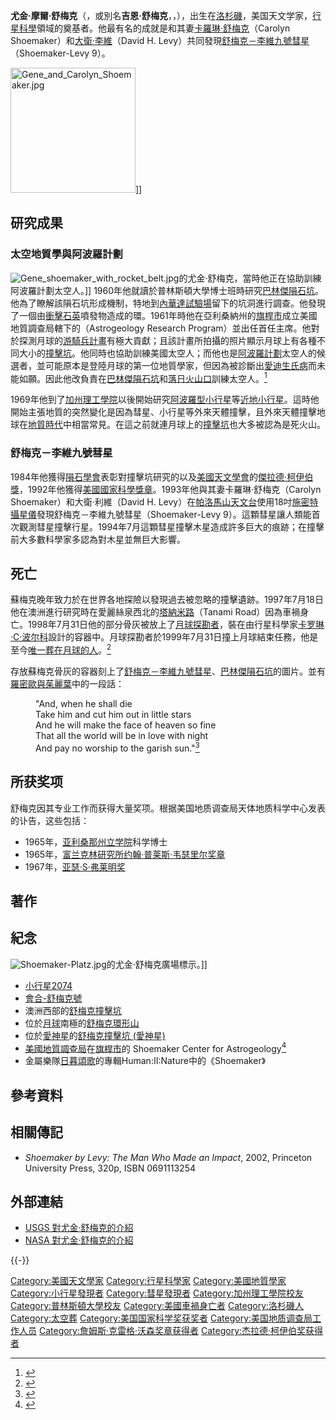 {{noteTA
|T=zh-cn:尤金·休梅克;zh-hk:尤真·舒覓加;zh-tw:尤金·舒梅克;
|1=zh-cn:休梅克;zh-hk:舒覓加;zh-tw:舒梅克;
|2=zh-cn:戴维;zh-hk:大衛;zh-tw:大衛;
|3=zh-cn:利维;zh-hk:列維;zh-tw:李維;
|4=zh-cn:尤金;zh-hk:尤真;zh-tw:尤金;
}}
{{Infobox Scientist
|name              = 尤金·摩爾·舒梅克
|image             = Eugene_Shoemaker.jpg
|image_size        = 250px
|caption           = 正在使用{{le|立體顯微鏡|Stereo microscope}}的尤金·舒梅克
|birth_date        = {{birth date|1928|4|28}}
|birth_place       = {{USA}}[[加利福尼亞州|加利福尼亞州]][[洛杉磯|洛杉磯]]
|death_date        = {{death date and age|1997|7|18|1928|4|28}}
|death_place       = {{AUS}}[[愛麗斯泉|愛麗斯泉]]
|residence         = 
|citizenship       =
|nationality       = {{USA}}
|ethnicity         = 
|field             = 地質學家、行星科學家
|work_institutions = 
|alma_mater        = [[加州理工學院|加州理工學院]]<br>[[普林斯頓大學|普林斯頓大學]]
|doctoral_advisor  = 
|doctoral_students = 
|known_for         = [[行星科學|行星科學]]<br/>[[舒梅克－李維九號彗星|舒梅克－李維九號彗星]]
|author_abbrev_bot = 
|author_abbrev_zoo = 
|influences        = 
|influenced        = 
|prizes            = 
|religion          = 
|footnotes         = 
|signature         =
}}

'''尤金·摩爾·舒梅克'''（{{lang-en|Eugene Merle Shoemaker}}，或別名'''吉恩·舒梅克'''，{{lang-en|Gene Shoemaker}}，{{bd|1928年|4月28日|1997年|7月18日|catIdx=S}}），出生在[[洛杉磯|洛杉磯]]，美国天文学家，[[行星科學|行星科學]]領域的奠基者。他最有名的成就是和其妻[[卡羅琳·舒梅克|卡羅琳·舒梅克]]（Carolyn Shoemaker）和[[大衛·李維|大衛·李維]]（David H. Levy）共同發現[[舒梅克－李維九號彗星|舒梅克－李維九號彗星]]（Shoemaker-Levy 9）。

[[File:Gene_and_Carolyn_Shoemaker.jpg|200px]]]]

==研究成果==
===太空地質學與阿波羅計劃===
[[Image:Gene_shoemaker_with_rocket_belt.jpg|thumb]]的尤金·舒梅克，當時他正在協助訓練阿波羅計劃太空人。]]
1960年他就讀於普林斯頓大學博士班時研究[[巴林傑隕石坑|巴林傑隕石坑]]。他為了瞭解該隕石坑形成機制，特地到[[內華達試驗場|內華達試驗場]]留下的坑洞進行調查。他發現了一個由[[衝擊石英|衝擊石英]]噴發物造成的環。1961年時他在亞利桑納州的[[弗拉格斯塔夫_(亞利桑那州)|旗桿市]]成立美國地質調查局轄下的{{le|太空地質學研究計劃|Astrogeology Research Program}}（Astrogeology Research Program）並出任首任主席。他對於探測月球的[[游騎兵計畫|游騎兵計畫]]有極大貢獻；且該計畫所拍攝的照片顯示月球上有各種不同大小的[[撞擊坑|撞擊坑]]。他同時也協助訓練美國太空人；而他也是[[阿波羅計劃|阿波羅計劃]]太空人的候選者，並可能原本是登陸月球的第一位地質學家，但因為被診斷出[[愛迪生氏病|愛迪生氏病]]而未能如願。因此他改負責在[[巴林傑隕石坑|巴林傑隕石坑]]和[[落日火山口|落日火山口]]訓練太空人。<ref>{{Cite web |url=http://astrogeology.usgs.gov/About/AstroHistory/astronauts.html |title=About USGS Astrogeology Science Center |accessdate=2010-02-01 |archive-date=2011-07-20 |archive-url=https://web.archive.org/web/20110720172523/http://astrogeology.usgs.gov/About/AstroHistory/astronauts.html |dead-url=yes }}</ref>

1969年他到了[[加州理工學院|加州理工學院]]以後開始研究[[阿波羅型小行星|阿波羅型小行星]]等[[近地小行星|近地小行星]]。這時他開始主張地質的突然變化是因為彗星、小行星等外來天體撞擊，且外來天體撞擊地球在[[地質時代|地質時代]]中相當常見。在這之前就連月球上的[[撞擊坑|撞擊坑]]也大多被認為是死火山。

===舒梅克－李維九號彗星===
1984年他獲得[[隕石學會|隕石學會]]表彰對撞擊坑研究的{{link-en|巴林傑獎|Barringer Medal}}以及[[美國天文學會|美國天文學會]]的[[傑拉德·柯伊伯獎|傑拉德·柯伊伯獎]]，1992年他獲得[[美國國家科學獎章|美國國家科學獎章]]。1993年他與其妻卡羅琳·舒梅克（Carolyn Shoemaker）和大衛·利維（David H. Levy）在[[帕洛馬山天文台|帕洛馬山天文台]]使用18吋[[施密特攝星儀|施密特攝星儀]]發現舒梅克－李維九號彗星（Shoemaker-Levy 9）。這顆彗星讓人類能首次觀測彗星撞擊行星。1994年7月這顆彗星撞擊木星造成許多巨大的痕跡；在撞擊前大多數科學家多認為對木星並無巨大影響。

==死亡==
蘇梅克晚年致力於在世界各地探險以發現過去被忽略的撞擊遺跡。1997年7月18日他在澳洲進行研究時在愛麗絲泉西北的[[塔納米路|塔納米路]]（Tanami Road）因為車禍身亡。1998年7月31日他的部分骨灰被放上了[[月球探勘者|月球探勘者]]，裝在由行星科學家[[卡罗琳·C·波尔科|卡罗琳·C·波尔科]]設計的容器中。月球探勘者於1999年7月31日撞上月球結束任務，他是至今[[太空葬|唯一葬在月球的人]]。<ref>{{Cite web |url=http://www.space.com/news/080328-moon-burial.html |title=SPACE.com — Fly Me to the Moon ... Forever<!-- Bot generated title --> |accessdate=2010-02-01 |archive-date=2010-08-02 |archive-url=https://web.archive.org/web/20100802160650/http://www.space.com/news/080328-moon-burial.html |dead-url=no }}</ref>

存放蘇梅克骨灰的容器刻上了[[舒梅克－李維九號彗星|舒梅克－李維九號彗星]]、[[巴林傑隕石坑|巴林傑隕石坑]]的圖片。並有[[羅密歐與茱麗葉|羅密歐與茱麗葉]]中的一段話：
:"And, when he shall die<br>Take him and cut him out in little stars<br>And he will make the face of heaven so fine<br>That all the world will be in love with night<br>And pay no worship to the garish sun."<ref>{{Cite web |url=http://www2.jpl.nasa.gov/sl9/news82.html |title=NASA.gov - Eugene Shoemaker Ashes Carried on Lunar Prospector<!-- Bot generated title --> |accessdate=2010-02-01 |archive-date=2010-06-03 |archive-url=https://web.archive.org/web/20100603034457/http://www2.jpl.nasa.gov/sl9/news82.html |dead-url=no }}</ref>

== 所获奖项 ==
舒梅克因其专业工作而获得大量奖项。根据美国地质调查局天体地质科学中心发表的讣告，这些包括：
* 1965年，[[亚利桑那州立学院|亚利桑那州立学院]]科学博士
* 1965年，[[富兰克林研究所|富兰克林研究所]][[约翰·普莱斯·韦瑟里尔奖章|约翰·普莱斯·韦瑟里尔奖章]]
* 1967年，[[亚瑟·S·弗莱明奖|亚瑟·S·弗莱明奖]]

==著作==
{{refbegin}}
{{columns-list|2|
*{{Citation
|pmid = 9596575
|last=Farley
|first=K. A.
|last2=Montanari
|first2=A.
|last3=Shoemaker
|first3=E. M.
|last4=Shoemaker
|first4=C. S.
|authorlink4=卡羅琳·舒梅克
|publication-date=1998 May 22
|year=1998
|title=Geochemical evidence for a comet shower in the late Eocene.
|volume=280
|issue=5367
|periodical=[[科學_(期刊)|Science]]
|pages=1250–3
}}
*{{Citation
|pmid = 8929403
|last=Nozette
|first=S. D.
|last2=Lichtenberg
|first2=C. L.
|last3=Spudis
|first3=P. D.
|last4=Bonner
|first4=R.
|last5=Ort
|first5=W.
|last6=Malaret
|first6=E.
|last7=Robinson
|first7=M. S.
|last8=Shoemaker
|first8=E. M.
|publication-date=1996 Nov 29
|year=1996
|title=The Clementine bistatic radar experiment.
|volume=274
|issue=5292
|periodical=[[科學_(期刊)|Science]]
|pages=1495–8
}}
*{{Citation
|pmid = 17737080
|last=Shoemaker
|first=E. M.
|last2=Robinson
|first2=M. S.
|last3=Eliason
|first3=E. M.
|publication-date=1994 Dec 16
|year=1994
|title=The South Pole Region of the Moon as Seen by Clementine.
|volume=266
|issue=5192
|periodical=[[科學_(期刊)|Science]]
|pages=1851–1854
|doi = 10.1126/science.266.5192.1851
}}
*{{Citation
|pmid = 17737076
|last=Nozette
|first=S. D.
|last2=Rustan
|first2=P. L.
|last3=Pleasance
|first3=L. D.
|last4=Kordas
|first4=J. F.
|last5=Lewis
|first5=I. T.
|last6=Park
|first6=H. S.
|last7=Priest
|first7=R. E.
|last8=Horan
|first8=D. M.
|last9=Regeon, P.; Lichtenberg, C. L.; Shoemaker, E. M.; Eliason, E. M.; McEwen, A. S.; Robinson, M. S.; Spudis, P. D.; Acton, C. H.; Buratti, B. J.; Duxbury, T. C.; Baker, D. N.; Jakosky, B. M.; Blamont, J. E.; Corson, M. P.; Resnick, J. H.; Rollins, C. J.; Davies, M. E.; Lucey, P. G.; Malaret, E.; Massie, M. A.; Pieters, C. M.; Reisse, R. A.; Simpson, R. A.; Smith, D. E.; Sorenson, T. C.; Breugge, R. W.; Zuber, M. T.
|publication-date=1994 Dec 16
|year=1994
|title=The Clementine Mission to the Moon: Scientific Overview.
|volume=266
|issue=5192
|periodical=[[科學_(期刊)|Science]]
|pages=1835–1839
|doi = 10.1126/science.266.5192.1835
}}
*{{Citation
|pmid = 17770832
|last=Weaver
|first=H. A.
|last2=Feldman
|first2=P. D.
|last3=A'Hearn
|first3=M. F.
|last4=Arpigny
|first4=C.
|last5=Brown
|first5=R. A.
|last6=Helin
|first6=E. F.
|authorlink6=埃莉諾·赫琳
|last7=Levy
|first7=D. H.
|authorlink7=大衛·李維
|last8=Marsden
|first8=B. G.
|authorlink8=布萊恩·馬斯登
|last9=Meech, K. J.; Larson, S. M.; Noll, K. S.; Scotti, J. V.; Sekanina, Z.; Shoemaker, C. S.; Shoemaker, E. M.; Smith, T. E.; Storrs, A. D.; Yeomans, D. K.; Zellner, B.
|publication-date=1994 Feb 11
|year=1994
|title=Hubble Space Telescope Observations of Comet P/Shoemaker-Levy 9 (1993e).
|volume=263
|issue=5148
|periodical=[[科學_(期刊)|Science]]
|pages=787–791
|doi = 10.1126/science.263.5148.787
}}
*{{Citation
|pmid = 17793016
|last=Soderblom
|first=L. A.
|last2=Kieffer
|first2=S. W.
|last3=Becker
|first3=T. L.
|last4=Brown
|first4=R. H.
|last5=Cook
|first5=A. F. 2nd
|last6=Hansen
|first6=C. J.
|last7=Johnson
|first7=T. V.
|last8=Kirk
|first8=R. L.
|last9=Shoemaker
|first9=E. M.
|publication-date=1990 Oct 19
|year=1990
|title=Triton's Geyser-Like Plumes: Discovery and Basic Characterization.
|volume=250
|issue=4979
|periodical=
|pages=410–415
|doi = 10.1126/science.250.4979.410
}}
*Kring, D.A., (2007) "Guidebook to the Geology of Barringer Meteorite Crater, Arizona (a.k.a. Meteor Crater)". Lunar and Planetary Institute contribution No. 1355
*{{Citation
|pmid = 17755997
|last=Smith
|first=B. A.
|last2=Soderblom
|first2=L. A.
|last3=Banfield
|first3=D.
|last4=Barnet
|first4=C. D.
|last5=Basilevsky
|first5=A. T.
|last6=Beebe
|first6=R. F.
|last7=Bollinger
|first7=K.
|last8=Boyce
|first8=J. M.
|last9=Brahic, A.; Briggs, G. A.; Brown, R. H.; Chyba, C.; Collins, S. A.; Colvin, T.; Cook, A. F. 2nd; Crisp, D.; Croft, S. K.; Cruikshank, D.; Cuzzi, J. N.; Danielson, G. E.; Davies, M. E.; De Jong, E.; Dones, L.; Godfrey, D.; Goguen, J.; Grenier, I.; Haemmerle, V. R.; Hammel, H.; Hansen, C. J.; Helfenstein, C. P.; Howell, C.; Hunt, G. E.; Ingersoll, A. P.; Johnson, T. V.; Kargel, J.; Kirk, R.; Kuehn, D. I.; Limaye, S.; Masursky, H.; McEwen, A.; Morrison, D.; Owen, T.; Owen, W.; Pollack, J. B.; Porco, C. C.; Rages, K.; Rogers, P.; Rudy, D.; Sagan, C.; Schwartz, J.; Shoemaker, E. M.; Showalter, M.; Sicardy, B.; Simonelli, D.; Spencer, J.; Sromovsky, L. A.; Stoker, C.; Strom, R. G.; Suomi, V. E.; Synott, S. P.; Terrile, R. J.; Thomas, P.; Thompson, W. R.; Verbiscer, A.; Veverka, J.
|publication-date=1989 Dec 15
|year=1989
|title=Voyager 2 at Neptune: Imaging Science Results.
|volume=246
|issue=4936
|periodical=[[科學_(期刊)|Science]]
|pages=1422–1449
|doi = 10.1126/science.246.4936.1422
}}
*{{Citation
|pmid = 17812889
|last=Smith
|first=B. A.
|last2=Soderblom
|first2=L. A.
|last3=Beebe
|first3=R. F.
|last4=Bliss
|first4=D.
|last5=Boyce
|first5=J. M.
|last6=Brahic
|first6=A.
|last7=Briggs
|first7=G. A.
|last8=Brown
|first8=R. H.
|last9=Collins, S. A.; Cook, A. F. 2nd; Croft, S. K.; Cuzzi, J. N.; Danielson, G. E.; Davies, M. E.; Dowling, T. E.; Godfrey, D.; Hansen, C. J.; Harris, C.; Hunt, G. E.; Ingersoll, A. P.; Johnson, T. V.; Krauss, R. J.; Masursky, H.; Morrison, D.; Owen, T.; Plescia, J. B.; Pollack, J. B.; Porco, C. C.; Rages, K.; Sagan, C.; Shoemaker, E. M.; Sromovsky, L. A.; Stoker, C.; Strom, R. G.; Suomi, V. E.; Synnott, S. P.; Terrile, R. J.; Thomas, P.; Thompson, W. R.; Veverka, J.
|publication-date=1986 Jul 4
|year=1986
|title=Voyager 2 in the Uranian System: Imaging Science Results.
|volume=233
|issue=4759
|periodical=
|pages=43–64
|doi = 10.1126/science.233.4759.43
}}
*{{Citation
|pmid = 17731183
|last=Cook
|first=A. F.
|last2=Shoemaker
|first2=E. M.
|last3=Smith
|first3=B. A.
|last4=Danielson
|first4=G. E.
|last5=Johnson
|first5=T. V.
|last6=Synnott
|first6=S. P.
|publication-date=1981 Mar 27
|year=1981
|title=Volcanic Origin of the Eruptive Plumes on Io.
|volume=211
|issue=4489
|periodical=[[科學_(期刊)|Science]]
|pages=1419–1422
|doi = 10.1126/science.211.4489.1419
}}
*{{Citation
|pmid = 17733910
|last=Smith
|first=B. A.
|last2=Soderblom
|first2=L. A.
|last3=Beebe
|first3=R. F.
|last4=Boyce
|first4=J. M.
|last5=Briggs
|first5=G. A.
|last6=Carr
|first6=M. H.
|last7=Collins
|first7=S. A.
|last8=Cook
|first8=A. F. 2nd
|last9=Danielson, G. E.; Davies, M. E.; Hunt, G. E.; Ingersoll, A.; Johnson, T. V.; Masursky, H.; McCauley, J.; Morrison, D.; Owen, T.; Sagan, C.; Shoemaker, E. M.; Strom, R.; Suomi, V. E.; Veverka, J.
|publication-date=1979 Nov 23
|year=1979
|title=The Galilean Satellites and Jupiter: Voyager 2 Imaging Science Results.
|volume=206
|issue=4421
|periodical=[[科學_(期刊)|Science]]
|pages=927–950
|doi = 10.1126/science.206.4421.927
}}
*{{Citation
|pmid = 17800430
|last=Smith
|first=B. A.
|last2=Soderblom
|first2=L. A.
|last3=Johnson
|first3=T. V.
|last4=Ingersoll
|first4=A. P.
|last5=Collins
|first5=S. A.
|last6=Shoemaker
|first6=E. M.
|last7=Hunt
|first7=G. E.
|last8=Masursky
|first8=H.
|last9=Carr, M. H.; Davies, M. E.; Cook, A. F. 2nd; Boyce, J.; Danielson, G. E.; Owen, T.; Sagan, C.; Beebe, R. F.; Veverka, J.; Strom, R. G.; McCauley, J. F.; Morrison, D.; Briggs, G. A.; Suomi, V. E.
|publication-date=1979 Jun 1
|year=1979
|title=The Jupiter System Through the Eyes of Voyager 1.
|volume=204
|issue=4396
|periodical=
|pages=951–972
|doi = 10.1126/science.204.4396.951
}}
<!-- Unlikely to be the same Shoemaker
*{{Citation
|pmid = 4762952
|last=Shoemaker
|first=E. M.
|last2=Srivastava
|first2=L. M.
|publication-date=1973 Nov 15
|year=[[1973|1973]]
|title=The mechanics of stomatal opening in corn (Zea mays L.) leaves.
|volume=42
|issue=2
|periodical=J. Theor. Biol.
|pages=219–25
}}
-->
*{{Citation
|pmid = 17781449
|last=Shoemaker
|first=E. M.
|last2=Hait
|first2=M. H.
|last3=Swann
|first3=G. A.
|last4=Schleicher
|first4=D. L.
|last5=Dahlem
|first5=D. H.
|last6=Schaber
|first6=G. G.
|last7=Sutton
|first7=R. L.
|publication-date=1970 Jan 30
|year=1970
|title=Lunar Regolith at Tranquillity Base.
|volume=167
|issue=3918
|periodical=
|pages=452–455
|doi = 10.1126/science.167.3918.452
}}
*{{Citation
|pmid = 17732959
|last=Shoemaker
|first=E. M.
|last2=Batson
|first2=R. M.
|last3=Holt
|first3=H. E.
|last4=Morris
|first4=E. C.
|last5=Rennilson
|first5=J. J.
|last6=Whitaker
|first6=E. A.
|publication-date=1967 Nov 3
|year=1967
|title=Surveyor V: Television Pictures.
|volume=158
|issue=3801
|periodical=[[科學_(期刊)|Science]]
|pages=642–652
|doi = 10.1126/science.158.3801.642
}}
*{{Citation
|pmid = 17732958
|last=Gault
|first=D. E.
|last2=Adams
|first2=J. B.
|last3=Collins
|first3=R. J.
|last4=Green
|first4=J.
|last5=Kuiper
|first5=G. P.
|last6=Mazursky
|first6=H.
|last7=O'Keefe
|first7=J. A.
|last8=Phinney
|first8=R. A.
|last9=Shoemaker
|first9=E. M.
|publication-date=1967 Nov 3
|year=1967
|title=Surveyor V: Discussion of Chemical Analysis.
|volume=158
|issue=3801
|periodical=[[科學_(期刊)|Science]]
|pages=641–642
|doi = 10.1126/science.158.3801.641
}}
*{{Citation
|pmid = 17748937
|last=Chao
|first=E. C. T.
|last2=Shoemaker
|first2=E. M.
|last3=Madsen
|first3=B. M.
|publication-date=1960 Jul 22
|year=1960
|title=First Natural Occurrence of Coesite.
|volume=132
|issue=3421
|periodical=[[科學_(期刊)|Science]]
|pages=220–222
|doi = 10.1126/science.132.3421.220
}}
}}
{{refend}}

==紀念==
[[File:Shoemaker-Platz.jpg|thumb]]的尤金·舒梅克廣場標示。]]
* [[小行星2074|小行星2074]]
* [[會合-舒梅克號|會合-舒梅克號]]
* 澳洲西部的[[舒梅克撞擊坑|舒梅克撞擊坑]]
* 位於[[月球|月球]]南極的[[舒梅克環形山|舒梅克環形山]]
* 位於[[愛神星|愛神星]]的[[舒梅克撞擊坑_(愛神星)|舒梅克撞擊坑 (愛神星)]]
* [[美國地質調查局|美國地質調查局]]在[[弗拉格斯塔夫_(亞利桑那州)|旗桿市]]的 Shoemaker Center for Astrogeology<ref>{{Cite web |url=http://astrogeology.usgs.gov/About/AstroToday/shoemakerbuilding.html |title=Shoemaker Center for Astrogeology |accessdate=2011-09-16 |archive-date=2011-10-19 |archive-url=https://web.archive.org/web/20111019225448/http://astrogeology.usgs.gov/About/AstroToday/shoemakerbuilding.html |dead-url=no }}</ref>
*金屬樂隊[[夜愿|日暮頌歌]]的專輯Human:Ⅱ:Nature中的《Shoemaker》

==參考資料==
<references/>

==相關傳記==
* ''Shoemaker by Levy: The Man Who Made an Impact'', 2002, Princeton University Press, 320p, ISBN 0691113254

==外部連結==
{{commonscat|Eugene Merle Shoemaker}}
*[http://astrogeology.usgs.gov/About/People/GeneShoemaker/ USGS 對尤金·舒梅克的介紹] {{Wayback|url=http://astrogeology.usgs.gov/About/People/GeneShoemaker/ |date=20091213042414 }}
*[http://www.jpl.nasa.gov/sl9/news81.html NASA 對尤金·舒梅克的介紹] {{Wayback|url=http://www.jpl.nasa.gov/sl9/news81.html |date=20100117090050 }}

{{-}}
{{杰拉德·柯伊伯奖获得者}}
{{詹姆斯·克雷格·沃森奖章获得者}}
{{Winners of the National Medal of Science|physical}}
{{Impact cratering on Earth}}
{{Authority control}}
{{DEFAULTSORT:Shoemaker, Eugene}}

[[Category:美國天文學家|Category:美國天文學家]]
[[Category:行星科學家|Category:行星科學家]]
[[Category:美國地質學家|Category:美國地質學家]]
[[Category:小行星發現者|Category:小行星發現者]]
[[Category:彗星發現者|Category:彗星發現者]]
[[Category:加州理工學院校友|Category:加州理工學院校友]]
[[Category:普林斯頓大學校友|Category:普林斯頓大學校友]]
[[Category:美國車禍身亡者|Category:美國車禍身亡者]]
[[Category:洛杉磯人|Category:洛杉磯人]]
[[Category:太空葬|Category:太空葬]]
[[Category:美国国家科学奖获奖者|Category:美国国家科学奖获奖者]]
[[Category:美国地质调查局工作人员|Category:美国地质调查局工作人员]]
[[Category:詹姆斯·克雷格·沃森奖章获得者|Category:詹姆斯·克雷格·沃森奖章获得者]]
[[Category:杰拉德·柯伊伯奖获得者|Category:杰拉德·柯伊伯奖获得者]]